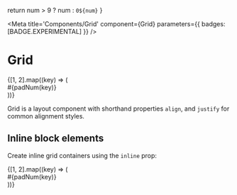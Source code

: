 

  return num > 9 ? num : `0${num}`
}

<Meta
  title='Components/Grid'
  component={Grid}
  parameters={{ badges: [BADGE.EXPERIMENTAL] }}
/>

# Grid

<Story name='Grid'>
  <Grid gap={2} backgroundColor='primary-200' className='rounded grid-cols-2'>
    {[1, 2].map((key) => (
      <div
        key={key}
        className='bg-primary-600 text-inverse font-mono font-bold px-3 py-2 rounded'
      >
        #{padNum(key)}
      </div>
    ))}
  </Grid>
</Story>

Grid is a layout component with shorthand properties `align`, and `justify` for common
alignment styles.

## Inline block elements

Create inline grid containers using the `inline` prop:

<Grid inline gap={2} backgroundColor='primary-200' className='rounded grid-cols-2'>
  {[1, 2].map((key) => (
    <div
      key={key}
      className='bg-primary-600 text-inverse font-mono font-bold px-3 py-2 rounded'
    >
      #{padNum(key)}
    </div>
  ))}
</Grid>

<ArgsTable of={Grid} />
